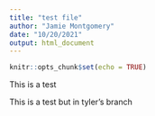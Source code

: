 ```yaml
---
title: "test file"
author: "Jamie Montgomery"
date: "10/20/2021"
output: html_document
---
```


```r
knitr::opts_chunk$set(echo = TRUE)
```

This is a test

This is a test but in tyler's branch
